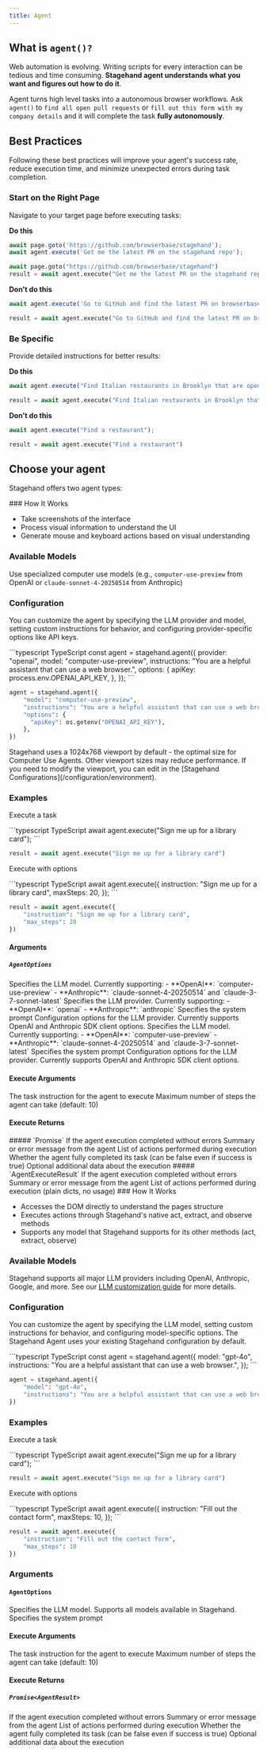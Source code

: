 ```yaml
---
title: Agent
---
```


## What is `agent()?`

Web automation is evolving. Writing scripts for every interaction can be tedious and time consuming. **Stagehand agent understands what you want and figures out how to do it**.

Agent turns high level tasks into a autonomous browser workflows. Ask `agent()` to `find all open pull requests` or `fill out this form with my company details` and it will complete the task **fully autonomously**.

## Best Practices

Following these best practices will improve your agent's success rate, reduce execution time, and minimize unexpected errors during task completion.
### Start on the Right Page
Navigate to your target page before executing tasks:

**Do this**
<CodeGroup>
```typescript TypeScript
await page.goto('https://github.com/browserbase/stagehand');
await agent.execute('Get me the latest PR on the stagehand repo');
```

```python Python
await page.goto("https://github.com/browserbase/stagehand")
result = await agent.execute("Get me the latest PR on the stagehand repo")
```
</CodeGroup>

**Don't do this**
<CodeGroup>
```typescript TypeScript
await agent.execute('Go to GitHub and find the latest PR on browserbase/stagehand');
```

```python Python
result = await agent.execute("Go to GitHub and find the latest PR on browserbase/stagehand")
```
</CodeGroup>

### Be Specific
Provide detailed instructions for better results:

**Do this**
<CodeGroup>
```typescript TypeScript
await agent.execute("Find Italian restaurants in Brooklyn that are open after 10pm and have outdoor seating");
```

```python Python
result = await agent.execute("Find Italian restaurants in Brooklyn that are open after 10pm and have outdoor seating")
```
</CodeGroup>

**Don't do this**
<CodeGroup>
```typescript TypeScript
await agent.execute("Find a restaurant");
```

```python Python
result = await agent.execute("Find a restaurant")
```
</CodeGroup>

## Choose your agent

Stagehand offers two agent types:

<Tabs>
<Tab title="Computer Use Agent">
### How It Works

- Take screenshots of the interface
- Process visual information to understand the UI
- Generate mouse and keyboard actions based on visual understanding

### Available Models

Use specialized computer use models (e.g., `computer-use-preview` from OpenAI or `claude-sonnet-4-20250514` from Anthropic)

### Configuration

You can customize the agent by specifying the LLM provider and model, setting custom instructions for behavior, and configuring provider-specific options like API keys.

<CodeGroup>
```typescript TypeScript
const agent = stagehand.agent({
  provider: "openai",
  model: "computer-use-preview",
  instructions: "You are a helpful assistant that can use a web browser.",
  options: {
    apiKey: process.env.OPENAI_API_KEY,
  },
});
```

```python Python
agent = stagehand.agent({
    "model": "computer-use-preview",
    "instructions": "You are a helpful assistant that can use a web browser.",
    "options": {
      "apiKey": os.getenv("OPENAI_API_KEY"),
    },
})
```
</CodeGroup>

<Warning>
Stagehand uses a 1024x768 viewport by default - the optimal size for Computer Use Agents. Other viewport sizes may reduce performance. If you need to modify the viewport, you can edit in the [Stagehand Configurations](/configuration/environment).
</Warning>

### Examples

Execute a task

<CodeGroup>
```typescript TypeScript
await agent.execute("Sign me up for a library card");
```

```python Python
result = await agent.execute("Sign me up for a library card")
```
</CodeGroup>

Execute with options

<CodeGroup>
```typescript TypeScript
await agent.execute({
  instruction: "Sign me up for a library card",
  maxSteps: 20,
});
```

```python Python
result = await agent.execute({
    "instruction": "Sign me up for a library card",
    "max_steps": 20
})
```
</CodeGroup>

#### Arguments

##### `AgentOptions`

<Tabs>
<Tab title="TypeScript">
<ParamField path="model" type="string" required>
  Specifies the LLM model.
  Currently supporting:
  - **OpenAI**:  `computer-use-preview`
  - **Anthropic**:  `claude-sonnet-4-20250514` and `claude-3-7-sonnet-latest`
</ParamField>

<ParamField path="provider" type="string" required>
  Specifies the LLM provider.
  Currently supporting:
  - **OpenAI**:  `openai`
  - **Anthropic**:  `anthropic`
</ParamField>

<ParamField path="instructions" type="string">
  Specifies the system prompt
</ParamField>

<ParamField path="options" type="object">
  Configuration options for the LLM provider. Currently supports OpenAI and Anthropic SDK client options. 
</ParamField>
</Tab>

<Tab title="Python">
<ParamField path="model" type="string" required>
  Specifies the LLM model.
  Currently supporting:
  - **OpenAI**:  `computer-use-preview`
  - **Anthropic**:  `claude-sonnet-4-20250514` and `claude-3-7-sonnet-latest`
</ParamField>

<ParamField path="instructions" type="string">
  Specifies the system prompt
</ParamField>

<ParamField path="options" type="dict">
  Configuration options for the LLM provider. Currently supports OpenAI and Anthropic SDK client options. 
</ParamField>
</Tab>
</Tabs>

#### Execute Arguments

<ParamField path="instruction" type="string" required>
  The task instruction for the agent to execute
</ParamField>

<ParamField path="maxSteps" type="number">
  Maximum number of steps the agent can take (default: 10)
</ParamField>

#### Execute Returns

<Tabs>
<Tab title="TypeScript">
##### `Promise<AgentResult>`

<ParamField path="success" type="boolean">
  If the agent execution completed without errors
</ParamField>

<ParamField path="message" type="string">
  Summary or error message from the agent
</ParamField>

<ParamField path="actions" type="AgentAction[]">
  List of actions performed during execution
</ParamField>

<ParamField path="completed" type="boolean">
  Whether the agent fully completed its task (can be false even if success is true)
</ParamField>

<ParamField path="metadata" type="Record<string, unknown>">
  Optional additional data about the execution
</ParamField>
</Tab>

<Tab title="Python">
##### `AgentExecuteResult`

<ParamField path="success" type="bool">
  If the agent execution completed without errors
</ParamField>

<ParamField path="message" type="str | None">
  Summary or error message from the agent
</ParamField>

<ParamField path="actions" type="list[dict]">
  List of actions performed during execution (plain dicts, no usage)
</ParamField>
</Tab>
</Tabs>
</Tab>

<Tab title="Stagehand Agent">
### How It Works

- Accesses the DOM directly to understand the pages structure
- Executes actions through Stagehand's native act, extract, and observe methods
- Supports any model that Stagehand supports for its other methods (act, extract, observe)

### Available Models

Stagehand supports all major LLM providers including OpenAI, Anthropic, Google, and more. See our [LLM customization guide](/configuration/llm_customization) for more details.

### Configuration

You can customize the agent by specifying the LLM model, setting custom instructions for behavior, and configuring model-specific options. The Stagehand Agent uses your existing Stagehand configuration by default.

<CodeGroup>
```typescript TypeScript
const agent = stagehand.agent({
  model: "gpt-4o",
  instructions: "You are a helpful assistant that can use a web browser.",
});
```

```python Python
agent = stagehand.agent({
    "model": "gpt-4o",
    "instructions": "You are a helpful assistant that can use a web browser.",
})
```
</CodeGroup>

### Examples

Execute a task

<CodeGroup>
```typescript TypeScript
await agent.execute("Sign me up for a library card");
```

```python Python
result = await agent.execute("Sign me up for a library card")
```
</CodeGroup>

Execute with options

<CodeGroup>
```typescript TypeScript
await agent.execute({
  instruction: "Fill out the contact form",
  maxSteps: 10,
});
```

```python Python
result = await agent.execute({
    "instruction": "Fill out the contact form",
    "max_steps": 10
})
```
</CodeGroup>

### Arguments

#### `AgentOptions`

<ParamField path="model" type="string">
  Specifies the LLM model. Supports all models available in Stagehand.
</ParamField>

<ParamField path="instructions" type="string">
  Specifies the system prompt
</ParamField>

#### Execute Arguments

<ParamField path="instruction" type="string" required>
  The task instruction for the agent to execute
</ParamField>

<ParamField path="maxSteps" type="number">
  Maximum number of steps the agent can take (default: 10)
</ParamField>

#### Execute Returns

##### `Promise<AgentResult>`

<ParamField path="success" type="boolean">
  If the agent execution completed without errors
</ParamField>

<ParamField path="message" type="string">
  Summary or error message from the agent
</ParamField>

<ParamField path="actions" type="AgentAction[]">
  List of actions performed during execution
</ParamField>

<ParamField path="completed" type="boolean">
  Whether the agent fully completed its task (can be false even if success is true)
</ParamField>

<ParamField path="metadata" type="Record<string, unknown>">
  Optional additional data about the execution
</ParamField>
</Tab>
</Tabs>

